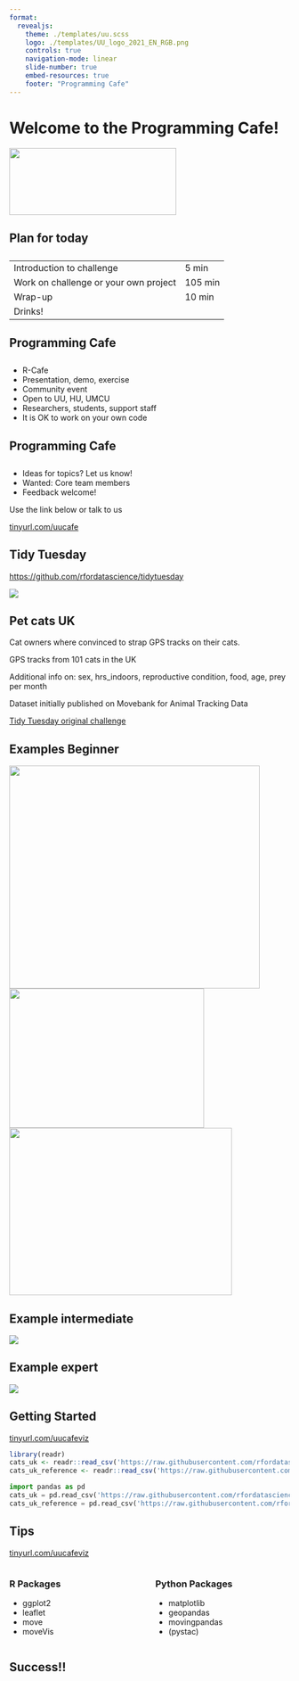 ```yaml
---
format:
  revealjs:
    theme: ./templates/uu.scss
    logo: ./templates/UU_logo_2021_EN_RGB.png
    controls: true
    navigation-mode: linear
    slide-number: true
    embed-resources: true
    footer: "Programming Cafe"
---
```


# Welcome to the Programming Cafe! {background-color="#FFCD00"}

![](./templates/UU_logo_2021_EN_RGB.png){.absolute top=-200 left=-240 width="300" height="120"}

## Plan for today

::: {style="text-align: left; margin-top: 2em"}

|    |    |
|------------------------------|-------------|
| Introduction to challenge | 5 min |
| Work on challenge or your own project | 105 min |
| Wrap-up | 10 min |
| Drinks! |

:::

## Programming Cafe

::: {style="text-align: left; margin-top: 2em"}

-    R-Cafe
-    Presentation, demo, exercise
-    Community event
-    Open to UU, HU, UMCU
-    Researchers, students, support staff
-    It is OK to work on your own code

:::

## Programming Cafe

::: {style="text-align: left; margin-top: 2em"}

-    Ideas for topics? Let us know!
-    Wanted: Core team members
-    Feedback welcome! 

Use the link below or talk to us

[tinyurl.com/uucafe](https://tinyurl.com/uucafe)

:::

## Tidy Tuesday

[https://github.com/rfordatascience/tidytuesday](https://github.com/rfordatascience/tidytuesday)

![](images/tt_logo.png)

## Pet cats UK

Cat owners where convinced to strap GPS tracks on their cats.

GPS tracks from 101 cats in the UK

Additional info on: sex, hrs_indoors, reproductive condition, food, age, prey per month

Dataset initially published on Movebank for Animal Tracking Data

[Tidy Tuesday original challenge](https://github.com/rfordatascience/tidytuesday/blob/master/data/2023/2023-01-31/readme.md)

## Examples Beginner
![](images/beginner1.png){.absolute top=200 left=0 width="450" height="400"}
![](images/beginner2.png){.absolute top=50 right=50 width="350" height="250"}
![](images/beginner3.png){.absolute bottom=0 right=50 width="400" height="300"}

## Example intermediate
![](images/intermediate.png)

## Example expert
![](images/cats_uk_movevis.gif)

## Getting Started

[tinyurl.com/uucafeviz](https://tinyurl.com/uucafeviz)

``` r
library(readr)
cats_uk <- readr::read_csv('https://raw.githubusercontent.com/rfordatascience/tidytuesday/master/data/2023/2023-01-31/cats_uk.csv')
cats_uk_reference <- readr::read_csv('https://raw.githubusercontent.com/rfordatascience/tidytuesday/master/data/2023/2023-01-31/cats_uk_reference.csv')
```

``` python
import pandas as pd
cats_uk = pd.read_csv('https://raw.githubusercontent.com/rfordatascience/tidytuesday/master/data/2023/2023-01-31/cats_uk.csv')
cats_uk_reference = pd.read_csv('https://raw.githubusercontent.com/rfordatascience/tidytuesday/master/data/2023/2023-01-31/cats_uk_reference.csv')
```

## Tips

[tinyurl.com/uucafeviz](https://tinyurl.com/uucafeviz)

:::: {.columns}
::: {.column width="50%"}

### R Packages
- ggplot2
- leaflet
- move
- moveVis

:::

::: {.column width="50%"}

### Python Packages
- matplotlib
- geopandas
- movingpandas
- (pystac)

:::
::::



## Success!! {background-color="black" background-image="https://placekitten.com/100/100" background-size="100px" background-repeat="repeat"}